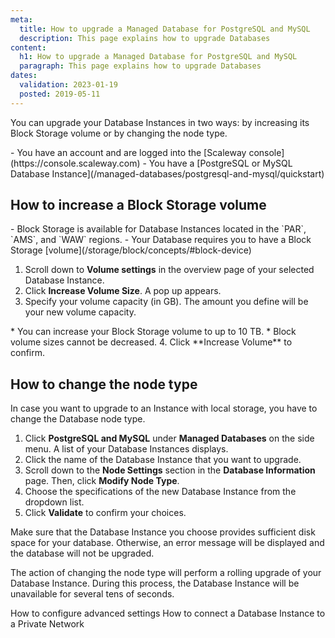 ```yaml
---
meta:
  title: How to upgrade a Managed Database for PostgreSQL and MySQL
  description: This page explains how to upgrade Databases
content:
  h1: How to upgrade a Managed Database for PostgreSQL and MySQL
  paragraph: This page explains how to upgrade Databases
dates:
  validation: 2023-01-19
  posted: 2019-05-11
---
```

You can upgrade your Database Instances in two ways: by increasing its Block Storage volume or by changing the node type.

<Message type="requirement">
  - You have an account and are logged into the [Scaleway console](https://console.scaleway.com)  
  - You have a [PostgreSQL or MySQL Database Instance](/managed-databases/postgresql-and-mysql/quickstart)
</Message>

## How to increase a Block Storage volume

<Message type="note">
  - Block Storage is available for Database Instances located in the `PAR`, `AMS`, and `WAW` regions.
  - Your Database requires you to have a Block Storage [volume](/storage/block/concepts/#block-device) 
</Message>

1. Scroll down to **Volume settings** in the overview page of your selected Database Instance.
2. Click **Increase Volume Size**. A pop up appears. 
3. Specify your volume capacity (in GB). The amount you define will be your new volume capacity.
  <Message type="important">
    * You can increase your Block Storage volume to up to 10 TB. 
    * Block volume sizes cannot be decreased.

  </Message>
4. Click **Increase Volume** to confirm. 

## How to change the node type

In case you want to upgrade to an Instance with local storage, you have to change the Database node type. 

1. Click **PostgreSQL and MySQL** under **Managed Databases** on the side menu. A list of your Database Instances displays. 
2. Click the name of the Database Instance that you want to upgrade.
3. Scroll down to the **Node Settings** section in the **Database Information** page. Then, click **Modify Node Type**.
4. Choose the specifications of the new Database Instance from the dropdown list.
5. Click **Validate** to confirm your choices. 
  <Message type="important">
  Make sure that the Database Instance you choose provides sufficient disk space for your database. Otherwise, an error message will be displayed and the database will not be upgraded.

  </Message>

The action of changing the node type will perform a rolling upgrade of your Database Instance. During this process, the Database Instance will be unavailable for several tens of seconds.


<Navigation title="See Also">
  <PreviousButton to="/managed-databases/postgresql-and-mysql/how-to/configure-advanced-settings/">How to configure advanced settings</PreviousButton>
  <NextButton to="/managed-databases/postgresql-and-mysql/how-to/connect-database-private-network/">How to connect a Database Instance to a Private Network</NextButton>
</Navigation>

